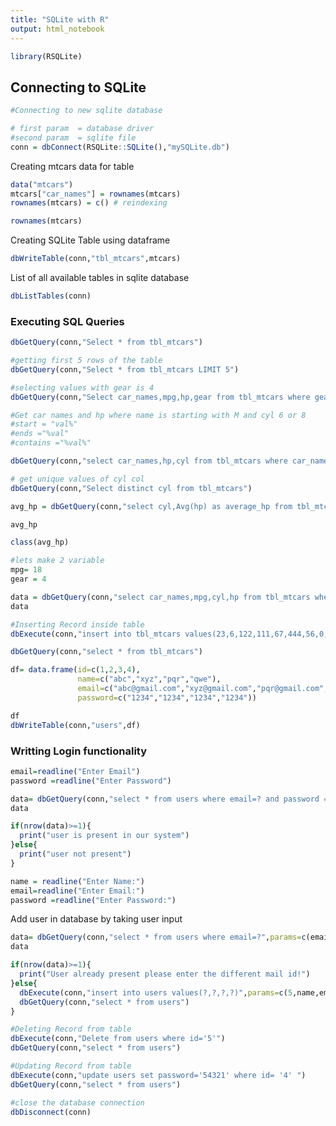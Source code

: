 ---
title: "SQLite with R"
output: html_notebook
---

```{r}
library(RSQLite) 
```
## Connecting to SQLite 
```{r}
#Connecting to new sqlite database 

# first param  = database driver
#second param  = sqlite file
conn = dbConnect(RSQLite::SQLite(),"mySQLite.db")
```
Creating mtcars data for table
```{r}
data("mtcars")
mtcars["car_names"] = rownames(mtcars)
rownames(mtcars) = c() # reindexing 

```
```{r}
rownames(mtcars)
```
Creating SQLite Table using dataframe 
```{r}
dbWriteTable(conn,"tbl_mtcars",mtcars)

```

List of all available tables in sqlite database 
```{r}
dbListTables(conn)
```
### Executing SQL Queries 

```{r}
dbGetQuery(conn,"Select * from tbl_mtcars")
```

```{r}
#getting first 5 rows of the table
dbGetQuery(conn,"Select * from tbl_mtcars LIMIT 5")
```
```{r}
#selecting values with gear is 4
dbGetQuery(conn,"Select car_names,mpg,hp,gear from tbl_mtcars where gear = 4")
```
```{r}

#Get car names and hp where name is starting with M and cyl 6 or 8 
#start = "val%"
#ends ="%val"
#contains ="%val%"

dbGetQuery(conn,"select car_names,hp,cyl from tbl_mtcars where car_names Like 'M%' and cyl IN(6,8)" )
```

```{r}
# get unique values of cyl col 
dbGetQuery(conn,"Select distinct cyl from tbl_mtcars")
```
```{r}
avg_hp = dbGetQuery(conn,"select cyl,Avg(hp) as average_hp from tbl_mtcars group by cyl  order by average_hp desc")

avg_hp

class(avg_hp)
```
```{r}

#lets make 2 variable 
mpg= 18 
gear = 4

data = dbGetQuery(conn,"select car_names,mpg,cyl,hp from tbl_mtcars where mpg>=? and gear =?" ,params=c(mpg,gear))
data

```
```{r}
#Inserting Record inside table
dbExecute(conn,"insert into tbl_mtcars values(23,6,122,111,67,444,56,0,1,1,3,'Demo') ")
```
```{r}
dbGetQuery(conn,"select * from tbl_mtcars")
```

```{r}
df= data.frame(id=c(1,2,3,4),
               name=c("abc","xyz","pqr","qwe"),
               email=c("abc@gmail.com","xyz@gmail.com","pqr@gmail.com","qwe@gmail.com"),
               password=c("1234","1234","1234","1234"))

df
dbWriteTable(conn,"users",df)
```

### Writting Login functionality 

```{r}
email=readline("Enter Email")
password =readline("Enter Password")
```
```{r}
data= dbGetQuery(conn,"select * from users where email=? and password =?",params=c(email,password))
data

if(nrow(data)>=1){
  print("user is present in our system")
}else{
  print("user not present")
}

```
```{r}
name = readline("Enter Name:")
email=readline("Enter Email:")
password =readline("Enter Password:")
```
Add user in database by taking user input
```{r}
data= dbGetQuery(conn,"select * from users where email=?",params=c(email))
data

if(nrow(data)>=1){
  print("User already present please enter the different mail id!")
}else{
  dbExecute(conn,"insert into users values(?,?,?,?)",params=c(5,name,email,password))
  dbGetQuery(conn,"select * from users")
}
```
```{r}
#Deleting Record from table
dbExecute(conn,"Delete from users where id='5'")
dbGetQuery(conn,"select * from users")
```

```{r}
#Updating Record from table
dbExecute(conn,"update users set password='54321' where id= '4' ")
dbGetQuery(conn,"select * from users")

```

```{r}
#close the database connection 
dbDisconnect(conn)
```

